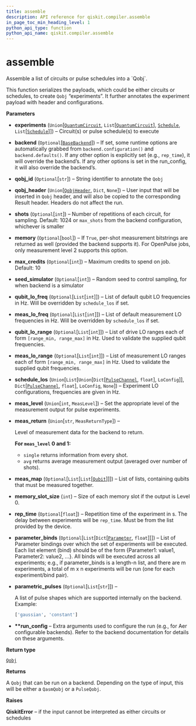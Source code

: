 ```yaml
---
title: assemble
description: API reference for qiskit.compiler.assemble
in_page_toc_min_heading_level: 1
python_api_type: function
python_api_name: qiskit.compiler.assemble
---
```


# assemble

<Function id="qiskit.compiler.assemble" isDedicatedPage={true} github="https://github.com/qiskit/qiskit/tree/stable/0.14/qiskit/compiler/assemble.py" signature="assemble(experiments, backend=None, qobj_id=None, qobj_header=None, shots=None, memory=False, max_credits=None, seed_simulator=None, qubit_lo_freq=None, meas_lo_freq=None, qubit_lo_range=None, meas_lo_range=None, schedule_los=None, meas_level=MeasLevel.CLASSIFIED, meas_return=MeasReturnType.AVERAGE, meas_map=None, memory_slot_size=100, rep_time=None, parameter_binds=None, parametric_pulses=None, **run_config)">
  Assemble a list of circuits or pulse schedules into a `Qobj`.

  This function serializes the payloads, which could be either circuits or schedules, to create `Qobj` “experiments”. It further annotates the experiment payload with header and configurations.

  **Parameters**

  *   **experiments** (`Union`\[[`QuantumCircuit`](qiskit.circuit.QuantumCircuit "qiskit.circuit.quantumcircuit.QuantumCircuit"), `List`\[[`QuantumCircuit`](qiskit.circuit.QuantumCircuit "qiskit.circuit.quantumcircuit.QuantumCircuit")], [`Schedule`](qiskit.pulse.Schedule "qiskit.pulse.schedule.Schedule"), `List`\[[`Schedule`](qiskit.pulse.Schedule "qiskit.pulse.schedule.Schedule")]]) – Circuit(s) or pulse schedule(s) to execute

  *   **backend** (`Optional`\[[`BaseBackend`](qiskit.providers.BaseBackend "qiskit.providers.basebackend.BaseBackend")]) – If set, some runtime options are automatically grabbed from `backend.configuration()` and `backend.defaults()`. If any other option is explicitly set (e.g., `rep_time`), it will override the backend’s. If any other options is set in the run\_config, it will also override the backend’s.

  *   **qobj\_id** (`Optional`\[`str`]) – String identifier to annotate the `Qobj`

  *   **qobj\_header** (`Union`\[[`QobjHeader`](qiskit.qobj.QobjHeader "qiskit.qobj.qasm_qobj.QobjHeader"), `Dict`, `None`]) – User input that will be inserted in `Qobj` header, and will also be copied to the corresponding Result header. Headers do not affect the run.

  *   **shots** (`Optional`\[`int`]) – Number of repetitions of each circuit, for sampling. Default: 1024 or `max_shots` from the backend configuration, whichever is smaller

  *   **memory** (`Optional`\[`bool`]) – If `True`, per-shot measurement bitstrings are returned as well (provided the backend supports it). For OpenPulse jobs, only measurement level 2 supports this option.

  *   **max\_credits** (`Optional`\[`int`]) – Maximum credits to spend on job. Default: 10

  *   **seed\_simulator** (`Optional`\[`int`]) – Random seed to control sampling, for when backend is a simulator

  *   **qubit\_lo\_freq** (`Optional`\[`List`\[`int`]]) – List of default qubit LO frequencies in Hz. Will be overridden by `schedule_los` if set.

  *   **meas\_lo\_freq** (`Optional`\[`List`\[`int`]]) – List of default measurement LO frequencies in Hz. Will be overridden by `schedule_los` if set.

  *   **qubit\_lo\_range** (`Optional`\[`List`\[`int`]]) – List of drive LO ranges each of form `[range_min, range_max]` in Hz. Used to validate the supplied qubit frequencies.

  *   **meas\_lo\_range** (`Optional`\[`List`\[`int`]]) – List of measurement LO ranges each of form `[range_min, range_max]` in Hz. Used to validate the supplied qubit frequencies.

  *   **schedule\_los** (`Union`\[`List`\[`Union`\[`Dict`\[[`PulseChannel`](qiskit.pulse.channels#qiskit.pulse.channels.PulseChannel "qiskit.pulse.channels.PulseChannel"), `float`], `LoConfig`]], `Dict`\[[`PulseChannel`](qiskit.pulse.channels#qiskit.pulse.channels.PulseChannel "qiskit.pulse.channels.PulseChannel"), `float`], `LoConfig`, `None`]) – Experiment LO configurations, frequencies are given in Hz.

  *   **meas\_level** (`Union`\[`int`, `MeasLevel`]) – Set the appropriate level of the measurement output for pulse experiments.

  *   **meas\_return** (`Union`\[`str`, `MeasReturnType`]) –

      Level of measurement data for the backend to return.

      **For `meas_level` 0 and 1:**

      *   `single` returns information from every shot.
      *   `avg` returns average measurement output (averaged over number of shots).

  *   **meas\_map** (`Optional`\[`List`\[`List`\[[`Qubit`](qiskit.circuit.Qubit "qiskit.circuit.quantumregister.Qubit")]]]) – List of lists, containing qubits that must be measured together.

  *   **memory\_slot\_size** (`int`) – Size of each memory slot if the output is Level 0.

  *   **rep\_time** (`Optional`\[`float`]) – Repetition time of the experiment in s. The delay between experiments will be `rep_time`. Must be from the list provided by the device.

  *   **parameter\_binds** (`Optional`\[`List`\[`Dict`\[[`Parameter`](qiskit.circuit.Parameter "qiskit.circuit.parameter.Parameter"), `float`]]]) – List of Parameter bindings over which the set of experiments will be executed. Each list element (bind) should be of the form \{Parameter1: value1, Parameter2: value2, …}. All binds will be executed across all experiments; e.g., if parameter\_binds is a length-n list, and there are m experiments, a total of m x n experiments will be run (one for each experiment/bind pair).

  *   **parametric\_pulses** (`Optional`\[`List`\[`str`]]) –

      A list of pulse shapes which are supported internally on the backend. Example:

      ```python
      ['gaussian', 'constant']
      ```

  *   **\*\*run\_config** – Extra arguments used to configure the run (e.g., for Aer configurable backends). Refer to the backend documentation for details on these arguments.

  **Return type**

  [`Qobj`](qiskit.qobj.Qobj "qiskit.qobj.Qobj")

  **Returns**

  A `Qobj` that can be run on a backend. Depending on the type of input, this will be either a `QasmQobj` or a `PulseQobj`.

  **Raises**

  **QiskitError** – if the input cannot be interpreted as either circuits or schedules
</Function>

